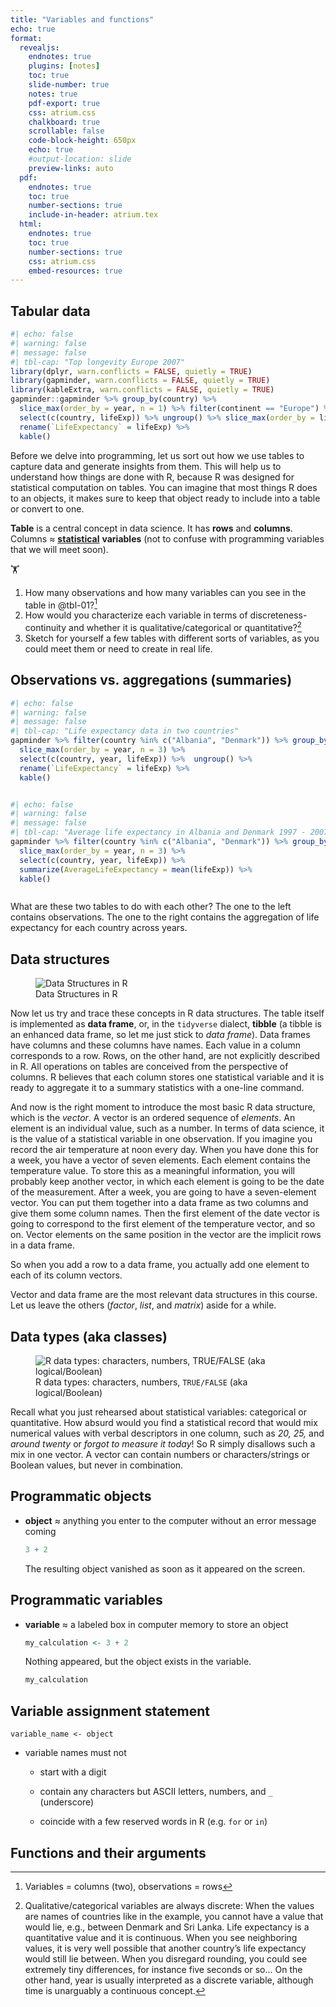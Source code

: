 ```yaml
---
title: "Variables and functions"
echo: true
format:
  revealjs:
    endnotes: true
    plugins: [notes]
    toc: true
    slide-number: true
    notes: true
    pdf-export: true
    css: atrium.css
    chalkboard: true
    scrollable: false
    code-block-height: 650px
    echo: true
    #output-location: slide
    preview-links: auto
  pdf:
    endnotes: true
    toc: true
    number-sections: true
    include-in-header: atrium.tex
  html:
    endnotes: true
    toc: true
    number-sections: true
    css: atrium.css
    embed-resources: true
---
```


## Tabular data

```r
#| echo: false
#| warning: false
#| message: false
#| tbl-cap: "Top longevity Europe 2007"
library(dplyr, warn.conflicts = FALSE, quietly = TRUE)
library(gapminder, warn.conflicts = FALSE, quietly = TRUE)
library(kableExtra, warn.conflicts = FALSE, quietly = TRUE)
gapminder::gapminder %>% group_by(country) %>% 
  slice_max(order_by = year, n = 1) %>% filter(continent == "Europe") %>%
  select(c(country, lifeExp)) %>% ungroup() %>% slice_max(order_by = lifeExp, n = 5) %>%
  rename(`LifeExpectancy` = lifeExp) %>%
  kable() 

```

::: notes
Before we delve into programming, let us sort out how we use tables to capture data and generate insights from them. This will help us to understand how things are done with R, because R was designed for statistical computation on tables. You can imagine that most things R does to an objects, it makes sure to keep that object ready to include into a table or convert to one.

**Table** is a central concept in data science. It has **rows** and **columns**. Columns $\approx$ [**statistical**]{.underline} **variables** (not to confuse with programming variables that we will meet soon).

🏋️

1.  How many observations and how many variables can you see in the table in @tbl-01?[^1]
2.  How would you characterize each variable in terms of discreteness-continuity and whether it is qualitative/categorical or quantitative?[^2]
3.  Sketch for yourself a few tables with different sorts of variables, as you could meet them or need to create in real life.
:::

## Observations vs. aggregations (summaries)

```r
#| echo: false
#| warning: false
#| message: false
#| tbl-cap: "Life expectancy data in two countries"
gapminder %>% filter(country %in% c("Albania", "Denmark")) %>% group_by(country) %>% 
  slice_max(order_by = year, n = 3) %>% 
  select(c(country, year, lifeExp)) %>%  ungroup() %>% 
  rename(`LifeExpectancy` = lifeExp) %>%
  kable() 
```

::: columns
::: {.column width="50%"}
```r
#| echo: false
#| warning: false
#| message: false
#| tbl-cap: "Average life expectancy in Albania and Denmark 1997 - 2007"
gapminder %>% filter(country %in% c("Albania", "Denmark")) %>% group_by(country) %>% 
  slice_max(order_by = year, n = 3) %>% 
  select(c(country, year, lifeExp)) %>%  
  summarize(AverageLifeExpectancy = mean(lifeExp)) %>% 
  kable() 
```
:::
:::

::: notes
What are these two tables to do with each other? The one to the left contains observations. The one to the right contains the aggregation of life expectancy for each country across years.
:::

## Data structures

![Data Structures in R](images_ATRIUM/orgpad_RBigPic_03.png){#orgpad_RBigPic_03}

::: notes
Now let us try and trace these concepts in R data structures. The table itself is implemented as **data frame**, or, in the `tidyverse` dialect, **tibble** (a tibble is an enhanced data frame, so let me just stick to *data frame*). Data frames have columns and these columns have names. Each value in a column corresponds to a row. Rows, on the other hand, are not explicitly described in R. All operations on tables are conceived from the perspective of columns. R believes that each column stores one statistical variable and it is ready to aggregate it to a summary statistics with a one-line command.

And now is the right moment to introduce the most basic R data structure, which is the *vector*. A vector is an ordered sequence of *elements*. An element is an individual value, such as a number. In terms of data science, it is the value of a statistical variable in one observation. If you imagine you record the air temperature at noon every day. When you have done this for a week, you have a vector of seven elements. Each element contains the temperature value. To store this as a meaningful information, you will probably keep another vector, in which each element is going to be the date of the measurement. After a week, you are going to have a seven-element vector. You can put them together into a data frame as two columns and give them some column names. Then the first element of the date vector is going to correspond to the first element of the temperature vector, and so on. Vector elements on the same position in the vector are the implicit rows in a data frame.

So when you add a row to a data frame, you actually add one element to each of its column vectors.

Vector and data frame are the most relevant data structures in this course. Let us leave the others (*factor*, *list*, and *matrix*) aside for a while.
:::

## Data types (aka classes)

![R data types: characters, numbers, `TRUE/FALSE` (aka logical/Boolean)](images_ATRIUM/orgpad_RBigPic_02.png){#orgpad_RBigPic_02}

::: notes
Recall what you just rehearsed about statistical variables: categorical or quantitative. How absurd would you find a statistical record that would mix numerical values with verbal descriptors in one column, such as *20,* *25,* and *around twenty* or *forgot to measure it today*! So R simply disallows such a mix in one vector. A vector can contain numbers or characters/strings or Boolean values, but never in combination.
:::

## Programmatic objects 

-   **object** $\approx$ anything you enter to the computer without an error message coming

    ```r
    3 + 2
    ```

    The resulting object vanished as soon as it appeared on the screen.

## Programmatic variables

-   **variable** $\approx$ a labeled box in computer memory to store an object

    ```r
    my_calculation <- 3 + 2
    ```

    Nothing appeared, but the object exists in the variable.

    ```r
    my_calculation

    ```

## Variable assignment statement

``` noexecute
variable_name <- object
```

-   variable names must not

    -   start with a digit

    -   contain any characters but ASCII letters, numbers, and `_` (underscore)

    -   coincide with a few reserved words in R (e.g. `for` or `in`)

## Functions and their arguments

[^1]: Variables = columns (two), observations = rows

[^2]: Qualitative/categorical variables are always discrete: When the values are names of countries like in the example, you cannot have a value that would lie, e.g., between Denmark and Sri Lanka. Life expectancy is a quantitative value and it is continuous. When you see neighboring values, it is very well possible that another country's life expectancy would still lie between. When you disregard rounding, you could see extremely tiny differences, for instance five seconds or so... On the other hand, year is usually interpreted as a discrete variable, although time is unarguably a continuous concept.
